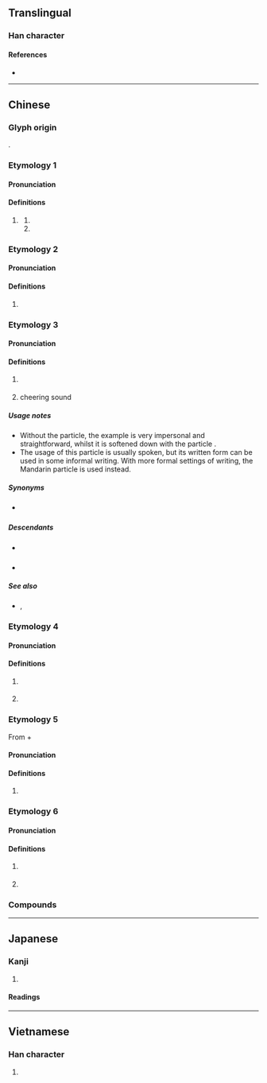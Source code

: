 {{character info}}
==Translingual==

===Han character===
{{Han char|rn=30|rad=口|as=08|sn=11|four=60018|canj=RQYT|ids=⿰口拉}}

====References====
* {{Han ref|kx=0196.261|dkj=03882|dj=0418.170|hdz=10636.050|uh=5566|ud=21862|bh=B0D5|bd=45269}}

----

==Chinese==

===Glyph origin===
{{Han compound|口|拉|ls=psc|c1=s|c2=p|t1=mouth|no_och2=1}}.

===Etymology 1===
{{zh-forms}}

====Pronunciation====
{{zh-pron
|m=la
|cat=part
}}

====Definitions====
{{zh-hanzi}}

# {{lb|zh|Mandarin|colloquial}} {{contraction of|zh|[[了]][[啊]]|tr=le a}}
## {{n-g|Used at the end of a sentence to indicate a change of state with a strong emotion.}}
## {{n-g|Used at the end of a sentence to inform the beginning of an action with a strong emotion.}}

===Etymology 2===
{{zh-forms}}

====Pronunciation====
{{zh-pron
|m=lā
|cat=
}}

====Definitions====
{{zh-hanzi}}

# {{rfdef|zh}}

===Etymology 3===
{{zh-forms}}

====Pronunciation====
{{zh-pron
|c=laa1
|cat=part
}}

====Definitions====
{{zh-hanzi}}

# {{lb|zh|Cantonese}} {{non-gloss definition|Placed at the end of a sentence in imperatives making it sound more like a request than an order.}}
#: {{zh-x|走 啦！|Leave '''(please)'''!|C}}
# {{lb|zh|onomatopoeia}} cheering sound

=====Usage notes=====
* Without the particle, the example is very impersonal and straightforward, whilst it is softened down with the particle {{lang|zh|啦}}.
* The usage of this particle is usually spoken, but its written form can be used in some informal writing. With more formal settings of writing, the Mandarin particle {{zh-l|吧|baa6}} is used instead.

=====Synonyms=====
* {{sense|interjection}} {{q|Mandarin}} {{zh-l|吧}}

=====Descendants=====
* {{desc|bor=1|en|lah}} {{i|or via Malay {{l|ms|lah}}}}
* {{desctree|bor=1|ms|lah}}

=====See also=====
* {{q|Cantonese}} {{zh-l|喇|tr=laa3}}, {{zh-l|嘞|tr=laak3}}

===Etymology 4===
{{zh-forms}}

====Pronunciation====
{{zh-pron
|mn=ml,sg:--la/tw,sg:--lah
|cat=
}}

====Definitions====
{{zh-hanzi}}

# {{label|zh|Min Nan}} {{non-gloss definition|Placed at the end of a sentence to denote completion of an action.}}
# {{label|zh|Min Nan}} {{non-gloss definition|Placed at the end of a sentence to denote dissatisfaction.}}

===Etymology 5===
From {{zh-l|了*}} + {{zh-l|啊*}}
====Pronunciation====
{{zh-pron
|w=0la
|cat=intj
}}

====Definitions====
{{zh-hanzi}} {{tlb|zh|Shanghainese Wu}}

# {{n-g|Placed on the end of a sentence to indicate a yes-no question.}}
#: {{zh-x|功課 做 好 啦？|tr=1kon khu&2tsu hau la|ref='''2007''', Qian Nairong, {{lang|zh|上海话大词典}}, page 310|Have you finished your homework?|SH}}

===Etymology 6===
====Pronunciation====
{{zh-pron
|w=0la
|cat=intj
|}}

====Definitions====
{{zh-hanzi}} {{tlb|zh|Shanghainese Wu}}
# {{n-g|Used to indicate persistent questioning}}
#: {{zh-x|哪能 辦 啦？|tr=3na nen&2pe&0la|How do you do this?| ref='''2007''', Qian Nairong, {{lang|zh|上海话大词典}}, page 310|SH}}
# {{n-g|Used to indicate beratement}}
#: {{zh-x|儂 哪能 介 糊塗 啦！|tr=3non&3nan nen&1ka+3hhu du la|How are you this disordered|  ref='''2007''', Qian Nairong, {{lang|zh|上海话大词典}}, page 310|SH}}

===Compounds===
{{zh-der|嘰哩呱啦|啪啦|嘩啦|哩哩啦啦|啦啦隊|嘩啦啦|嘎啦|劈里啪啦|㕷啦|唏哩花啦|吹啦|稀里嘩啦}}

{{zh-cat|Beginning}}

----

==Japanese==

===Kanji===
{{ja-kanji|grade=|rs=口08}}

# {{rfdef|ja|sort=口08}}

====Readings====
{{ja-readings
|goon=ろう<ろふ
|kanon=ろう<らふ
|kun=
}}

----

==Vietnamese==

===Han character===
{{vi-readings|reading=lạp, láp|rs=口08}}

# {{rfdef|vi|sort=口08}}